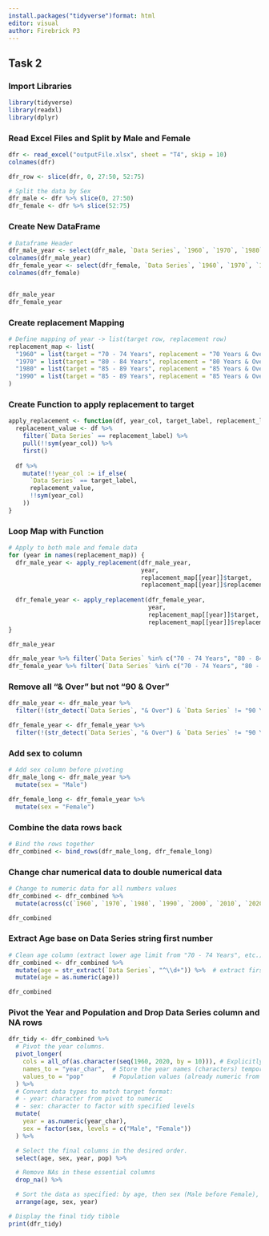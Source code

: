 ```yaml
---
install.packages("tidyverse")format: html
editor: visual
author: Firebrick P3
---
```


## Task 2

### Import Libraries

```r
library(tidyverse)
library(readxl)
library(dplyr)
```

### Read Excel Files and Split by Male and Female

```r

dfr <- read_excel("outputFile.xlsx", sheet = "T4", skip = 10)
colnames(dfr)

dfr_row <- slice(dfr, 0, 27:50, 52:75)

# Split the data by Sex
dfr_male <- dfr %>% slice(0, 27:50)
dfr_female <- dfr %>% slice(52:75)

```

### Create New DataFrame

```r
# Dataframe Header
dfr_male_year <- select(dfr_male, `Data Series`, `1960`, `1970`, `1980`, `1990`, `2000`, `2010`, `2020`)
colnames(dfr_male_year)
dfr_female_year <- select(dfr_female, `Data Series`, `1960`, `1970`, `1980`, `1990`, `2000`, `2010`, `2020`)
colnames(dfr_female)


dfr_male_year
dfr_female_year
```

### Create replacement Mapping

```r
# Define mapping of year -> list(target row, replacement row)
replacement_map <- list(
  "1960" = list(target = "70 - 74 Years", replacement = "70 Years & Over"),
  "1970" = list(target = "80 - 84 Years", replacement = "80 Years & Over"),
  "1980" = list(target = "85 - 89 Years", replacement = "85 Years & Over"),
  "1990" = list(target = "85 - 89 Years", replacement = "85 Years & Over")
)
```

### Create Function to apply replacement to target

```r

apply_replacement <- function(df, year_col, target_label, replacement_label) {
  replacement_value <- df %>%
    filter(`Data Series` == replacement_label) %>%
    pull(!!sym(year_col)) %>%
    first()
  
  df %>%
    mutate(!!year_col := if_else(
      `Data Series` == target_label,
      replacement_value,
      !!sym(year_col)
    ))
}

```

### Loop Map with Function

```r

# Apply to both male and female data
for (year in names(replacement_map)) {
  dfr_male_year <- apply_replacement(dfr_male_year,
                                     year,
                                     replacement_map[[year]]$target,
                                     replacement_map[[year]]$replacement)
  
  dfr_female_year <- apply_replacement(dfr_female_year,
                                       year,
                                       replacement_map[[year]]$target,
                                       replacement_map[[year]]$replacement)
}

dfr_male_year

dfr_male_year %>% filter(`Data Series` %in% c("70 - 74 Years", "80 - 84 Years", "85 - 89 Years"))
dfr_female_year %>% filter(`Data Series` %in% c("70 - 74 Years", "80 - 84 Years", "85 - 89 Years"))


```

### Remove all "& Over" but not "90 & Over"

```r

dfr_male_year <- dfr_male_year %>%
  filter(!(str_detect(`Data Series`, "& Over") & `Data Series` != "90 Years & Over"))

dfr_female_year <- dfr_female_year %>%
  filter(!(str_detect(`Data Series`, "& Over") & `Data Series` != "90 Years & Over"))
```

### Add sex to column

```r

# Add sex column before pivoting
dfr_male_long <- dfr_male_year %>%
  mutate(sex = "Male")

dfr_female_long <- dfr_female_year %>%
  mutate(sex = "Female")

```

### Combine the data rows back

```r
# Bind the rows together
dfr_combined <- bind_rows(dfr_male_long, dfr_female_long)

```

### Change char numerical data to double numerical data

```r
# Change to numeric data for all numbers values
dfr_combined <- dfr_combined %>%
  mutate(across(c(`1960`, `1970`, `1980`, `1990`, `2000`, `2010`, `2020`), as.numeric))

dfr_combined
```

### Extract Age base on Data Series string first number

```r
# Clean age column (extract lower age limit from "70 - 74 Years", etc.)
dfr_combined <- dfr_combined %>%
  mutate(age = str_extract(`Data Series`, "^\\d+")) %>%  # extract first number
  mutate(age = as.numeric(age)) 

dfr_combined
```

### Pivot the Year and Population and Drop Data Series column and NA rows

```r
dfr_tidy <- dfr_combined %>%
  # Pivot the year columns.
  pivot_longer(
    cols = all_of(as.character(seq(1960, 2020, by = 10))), # Explicitly name year columns to pivot
    names_to = "year_char",  # Store the year names (characters) temporarily
    values_to = "pop"        # Population values (already numeric from previous step)
  ) %>%
  # Convert data types to match target format:
  # - year: character from pivot to numeric
  # - sex: character to factor with specified levels
  mutate(
    year = as.numeric(year_char),
    sex = factor(sex, levels = c("Male", "Female"))
  ) %>%

  # Select the final columns in the desired order.
  select(age, sex, year, pop) %>%

  # Remove NAs in these essential columns
  drop_na() %>%

  # Sort the data as specified: by age, then sex (Male before Female), then year
  arrange(age, sex, year)

# Display the final tidy tibble
print(dfr_tidy)

```

